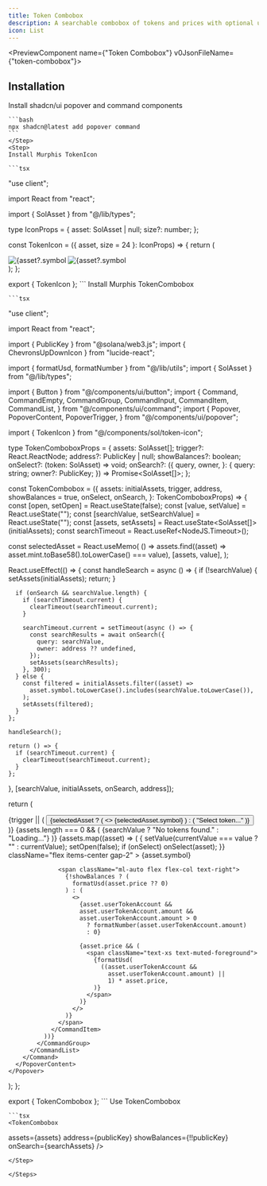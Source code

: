 ```yaml
---
title: Token Combobox
description: A searchable combobox of tokens and prices with optional user balances.
icon: List
---
```


<PreviewComponent name={"Token Combobox"} v0JsonFileName={"token-combobox"}>
  <TokenCombobox assets={[]} className="max-w-md" />
</PreviewComponent>

## Installation

<Steps>
    <Step>
    Install shadcn/ui popover and command components

    ```bash
    npx shadcn@latest add popover command
    ```
    </Step>
    <Step>
    Install Murphis TokenIcon

    ```tsx

"use client";

import React from "react";

import { SolAsset } from "@/lib/types";

type IconProps = {
asset: SolAsset | null;
size?: number;
};

const TokenIcon = ({ asset, size = 24 }: IconProps) => {
return (

<div
  className="relative shrink-0 rounded-full border border-border bg-background p-0"
  style={{
    width: size + 2,
    height: size + 2,
  }}
>
  <img
    src="/token-icons/placeholder.jpg"
    alt={asset?.symbol ?? asset?.mint.toBase58() ?? ""}
    width={size}
    height={size}
    className="absolute inset-0 rounded-full"
  />
  <img
    src={asset?.image ?? ""}
    alt={asset?.symbol ?? asset?.mint.toBase58() ?? ""}
    width={size}
    height={size}
    className="absolute inset-0 rounded-full"
    style={{
      width: size,
      height: size,
    }}
  />
</div>
); };

export { TokenIcon };
    ```
    </Step>
    <Step>
    Install Murphis TokenCombobox

    ```tsx

"use client";

import React from "react";

import { PublicKey } from "@solana/web3.js";
import { ChevronsUpDownIcon } from "lucide-react";

import { formatUsd, formatNumber } from "@/lib/utils";
import { SolAsset } from "@/lib/types";

import { Button } from "@/components/ui/button";
import {
  Command,
  CommandEmpty,
  CommandGroup,
  CommandInput,
  CommandItem,
  CommandList,
} from "@/components/ui/command";
import {
  Popover,
  PopoverContent,
  PopoverTrigger,
} from "@/components/ui/popover";

import { TokenIcon } from "@/components/sol/token-icon";

type TokenComboboxProps = {
assets: SolAsset[];
trigger?: React.ReactNode;
address?: PublicKey | null;
showBalances?: boolean;
onSelect?: (token: SolAsset) => void;
onSearch?: ({
query,
owner,
}: {
query: string;
owner?: PublicKey;
}) => Promise<SolAsset[]>;
};

const TokenCombobox = ({
assets: initialAssets,
trigger,
address,
showBalances = true,
onSelect,
onSearch,
}: TokenComboboxProps) => {
const [open, setOpen] = React.useState(false);
const [value, setValue] = React.useState("");
const [searchValue, setSearchValue] = React.useState("");
const [assets, setAssets] = React.useState<SolAsset[]>(initialAssets);
const searchTimeout = React.useRef<NodeJS.Timeout>();

const selectedAsset = React.useMemo(
() => assets.find((asset) => asset.mint.toBase58().toLowerCase() === value),
[assets, value],
);

React.useEffect(() => {
const handleSearch = async () => {
if (!searchValue) {
setAssets(initialAssets);
return;
}

      if (onSearch && searchValue.length) {
        if (searchTimeout.current) {
          clearTimeout(searchTimeout.current);
        }

        searchTimeout.current = setTimeout(async () => {
          const searchResults = await onSearch({
            query: searchValue,
            owner: address ?? undefined,
          });
          setAssets(searchResults);
        }, 300);
      } else {
        const filtered = initialAssets.filter((asset) =>
          asset.symbol.toLowerCase().includes(searchValue.toLowerCase()),
        );
        setAssets(filtered);
      }
    };

    handleSearch();

    return () => {
      if (searchTimeout.current) {
        clearTimeout(searchTimeout.current);
      }
    };

}, [searchValue, initialAssets, onSearch, address]);

return (

<Popover open={open} onOpenChange={setOpen}>
<PopoverTrigger asChild>
{trigger || (
<Button
            variant="outline"
            role="combobox"
            size="lg"
            aria-expanded={open}
            className="h-12 w-[300px] justify-start gap-2.5 px-3 font-medium"
          >
{selectedAsset ? (
<>
<TokenIcon asset={selectedAsset} />
{selectedAsset.symbol}
</>
) : (
"Select token..."
)}
<ChevronsUpDownIcon size={16} className="ml-auto opacity-50" />
</Button>
)}
</PopoverTrigger>
<PopoverContent className="w-[300px] p-0">
<Command shouldFilter={false}>
<CommandInput
            placeholder="Search tokens..."
            value={searchValue}
            onValueChange={setSearchValue}
          />
<CommandList>
{assets.length === 0 && (
<CommandEmpty>
{searchValue ? "No tokens found." : "Loading..."}
</CommandEmpty>
)}
<CommandGroup>
{assets.map((asset) => (
<CommandItem
key={asset.mint.toBase58()}
value={asset.mint.toBase58().toLowerCase()}
onSelect={(currentValue) => {
setValue(currentValue === value ? "" : currentValue);
setOpen(false);
if (onSelect) onSelect(asset);
}}
className="flex items-center gap-2" >
<TokenIcon asset={asset} />
{asset.symbol}

                  <span className="ml-auto flex flex-col text-right">
                    {!showBalances ? (
                      formatUsd(asset.price ?? 0)
                    ) : (
                      <>
                        {asset.userTokenAccount &&
                        asset.userTokenAccount.amount &&
                        asset.userTokenAccount.amount > 0
                          ? formatNumber(asset.userTokenAccount.amount)
                          : 0}

                        {asset.price && (
                          <span className="text-xs text-muted-foreground">
                            {formatUsd(
                              ((asset.userTokenAccount &&
                                asset.userTokenAccount.amount) ||
                                1) * asset.price,
                            )}
                          </span>
                        )}
                      </>
                    )}
                  </span>
                </CommandItem>
              ))}
            </CommandGroup>
          </CommandList>
        </Command>
      </PopoverContent>
    </Popover>

);
};

export { TokenCombobox };
    ```
    </Step>
    <Step>
    Use TokenCombobox

    ```tsx
    <TokenCombobox

assets={assets}
address={publicKey}
showBalances={!!publicKey}
onSearch={searchAssets}
/>
```
</Step>

</Steps>
